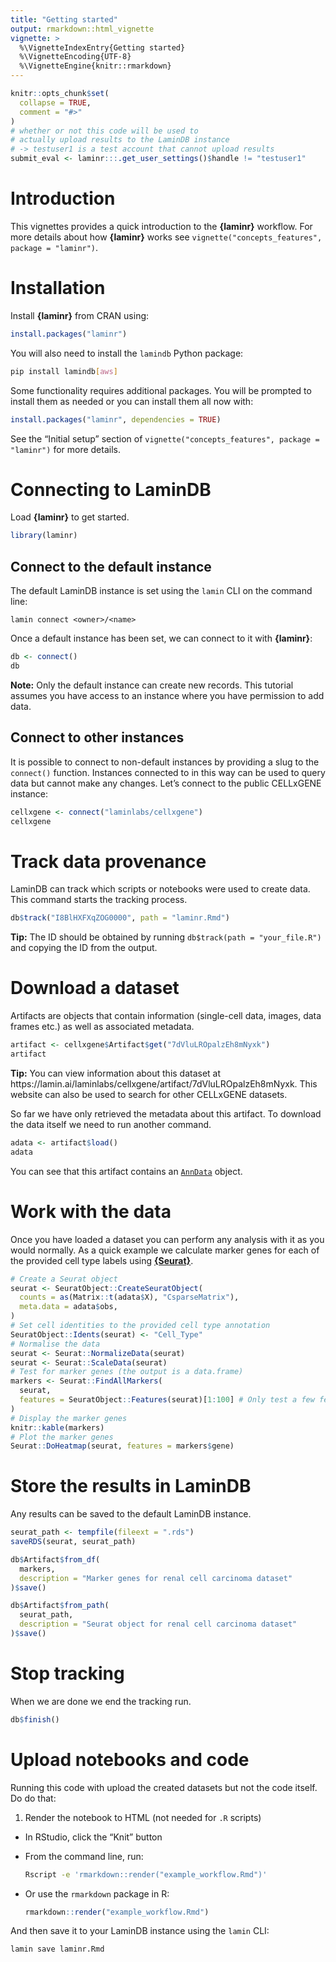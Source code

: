 ```yaml
---
title: "Getting started"
output: rmarkdown::html_vignette
vignette: >
  %\VignetteIndexEntry{Getting started}
  %\VignetteEncoding{UTF-8}
  %\VignetteEngine{knitr::rmarkdown}
---
```


```r
knitr::opts_chunk$set(
  collapse = TRUE,
  comment = "#>"
)
# whether or not this code will be used to
# actually upload results to the LaminDB instance
# -> testuser1 is a test account that cannot upload results
submit_eval <- laminr:::.get_user_settings()$handle != "testuser1"
```

# Introduction

This vignettes provides a quick introduction to the **{laminr}** workflow.
For more details about how **{laminr}** works see `vignette("concepts_features", package = "laminr")`.

# Installation

Install **{laminr}** from CRAN using:

```r
install.packages("laminr")
```

You will also need to install the `lamindb` Python package:

```bash
pip install lamindb[aws]
```

Some functionality requires additional packages.
You will be prompted to install them as needed or you can install them all now with:

```r
install.packages("laminr", dependencies = TRUE)
```

See the "Initial setup" section of `vignette("concepts_features", package = "laminr")` for more details.

# Connecting to LaminDB

Load **{laminr}** to get started.

```r
library(laminr)
```

## Connect to the default instance

The default LaminDB instance is set using the `lamin` CLI on the command line:

```shell
lamin connect <owner>/<name>
```

Once a default instance has been set, we can connect to it with **{laminr}**:

```r
db <- connect()
db
```

**Note:** Only the default instance can create new records.
This tutorial assumes you have access to an instance where you have permission to add data.

## Connect to other instances

It is possible to connect to non-default instances by providing a slug to the `connect()` function.
Instances connected to in this way can be used to query data but cannot make any changes.
Let's connect to the public CELLxGENE instance:

```r
cellxgene <- connect("laminlabs/cellxgene")
cellxgene
```

# Track data provenance

LaminDB can track which scripts or notebooks were used to create data.
This command starts the tracking process.

```r
db$track("I8BlHXFXqZOG0000", path = "laminr.Rmd")
```

**Tip:** The ID should be obtained by running `db$track(path = "your_file.R")` and copying the ID from the output.

# Download a dataset

Artifacts are objects that contain information (single-cell data, images, data frames etc.) as well as associated metadata.

```r
artifact <- cellxgene$Artifact$get("7dVluLROpalzEh8mNyxk")
artifact
```

**Tip:** You can view information about this dataset at https://lamin.ai/laminlabs/cellxgene/artifact/7dVluLROpalzEh8mNyxk.
This website can also be used to search for other CELLxGENE datasets.

So far we have only retrieved the metadata about this artifact.
To download the data itself we need to run another command.

```r
adata <- artifact$load()
adata
```

You can see that this artifact contains an [`AnnData`](https://anndata.readthedocs.io) object.

# Work with the data

Once you have loaded a dataset you can perform any analysis with it as you would normally.
As a quick example we calculate marker genes for each of the provided cell type labels using [**{Seurat}**](https://satijalab.org/seurat/).

```r
# Create a Seurat object
seurat <- SeuratObject::CreateSeuratObject(
  counts = as(Matrix::t(adata$X), "CsparseMatrix"),
  meta.data = adata$obs,
)
# Set cell identities to the provided cell type annotation
SeuratObject::Idents(seurat) <- "Cell_Type"
# Normalise the data
seurat <- Seurat::NormalizeData(seurat)
seurat <- Seurat::ScaleData(seurat)
# Test for marker genes (the output is a data.frame)
markers <- Seurat::FindAllMarkers(
  seurat,
  features = SeuratObject::Features(seurat)[1:100] # Only test a few features for speed
)
# Display the marker genes
knitr::kable(markers)
# Plot the marker genes
Seurat::DoHeatmap(seurat, features = markers$gene)
```

# Store the results in LaminDB

Any results can be saved to the default LaminDB instance.

```r
seurat_path <- tempfile(fileext = ".rds")
saveRDS(seurat, seurat_path)

db$Artifact$from_df(
  markers,
  description = "Marker genes for renal cell carcinoma dataset"
)$save()

db$Artifact$from_path(
  seurat_path,
  description = "Seurat object for renal cell carcinoma dataset"
)$save()
```

# Stop tracking

When we are done we end the tracking run.

```r
db$finish()
```

# Upload notebooks and code

Running this code with upload the created datasets but not the code itself.
Do do that:

1. Render the notebook to HTML (not needed for `.R` scripts)

- In RStudio, click the "Knit" button
- From the command line, run:  
  ```bash
  Rscript -e 'rmarkdown::render("example_workflow.Rmd")'
  ```
- Or use the `rmarkdown` package in R:  
  ```r
  rmarkdown::render("example_workflow.Rmd")
  ```

And then save it to your LaminDB instance using the `lamin` CLI:

```bash
lamin save laminr.Rmd
```
